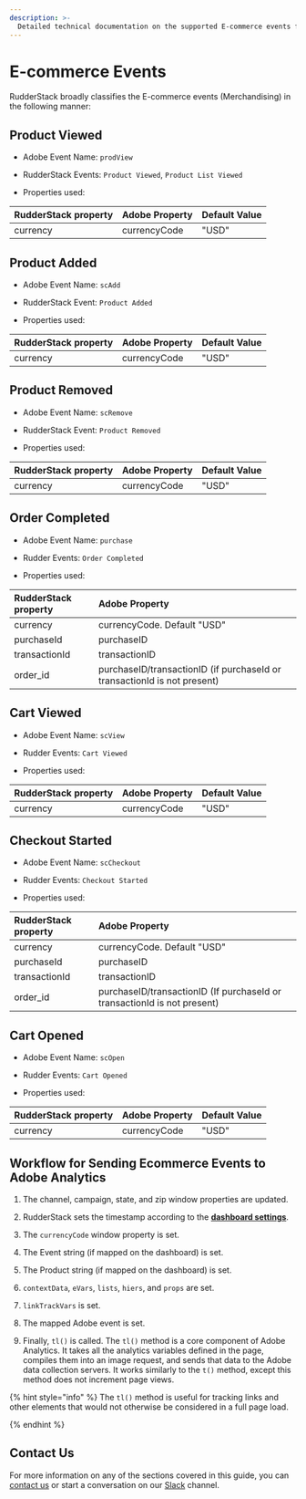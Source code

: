 ```yaml
---
description: >-
  Detailed technical documentation on the supported E-commerce events for the Adobe Analytics destination.
---
```


# E-commerce Events

RudderStack broadly classifies the E-commerce events (Merchandising) in the following manner:

## Product Viewed

- Adobe Event Name: `prodView`

- RudderStack Events: `Product Viewed`, `Product List Viewed`

- Properties used:

| RudderStack property | Adobe Property | Default Value |
| :------------------- | :------------- | :------------ |
| currency             | currencyCode   | "USD"         |

## Product Added

- Adobe Event Name: `scAdd`

- RudderStack Event: `Product Added`

- Properties used:

| RudderStack property | Adobe Property | Default Value |
| :------------------- | :------------- | :------------ |
| currency             | currencyCode   | "USD"         |

## Product Removed

- Adobe Event Name: `scRemove`

- RudderStack Event: `Product Removed`

- Properties used:

| RudderStack property | Adobe Property | Default Value |
| :------------------- | :------------- | :------------ |
| currency             | currencyCode   | "USD"         |

## Order Completed

- Adobe Event Name: `purchase`

- Rudder Events: `Order Completed`

- Properties used:

| RudderStack property | Adobe Property                                                           |
| :------------------- | :----------------------------------------------------------------------- |
| currency             | currencyCode. Default "USD"                                              |
| purchaseId           | purchaseID                                                               |
| transactionId        | transactionID                                                            |
| order_id             | purchaseID/transactionID (if purchaseId or transactionId is not present) |

## Cart Viewed

- Adobe Event Name: `scView`

- Rudder Events: `Cart Viewed`

- Properties used:

| RudderStack property | Adobe Property | Default Value |
| :------------------- | :------------- | :------------ |
| currency             | currencyCode   | "USD"         |

## Checkout Started

- Adobe Event Name: `scCheckout`

- Rudder Events: `Checkout Started`

- Properties used:

| RudderStack property | Adobe Property                                                           |
| :------------------- | :----------------------------------------------------------------------- |
| currency             | currencyCode. Default "USD"                                              |
| purchaseId           | purchaseID                                                               |
| transactionId        | transactionID                                                            |
| order_id             | purchaseID/transactionID (If purchaseId or transactionId is not present) |

## Cart Opened

- Adobe Event Name: `scOpen`

- Rudder Events: `Cart Opened`

- Properties used:

| RudderStack property | Adobe Property | Default Value |
| :------------------- | :------------- | :------------ |
| currency             | currencyCode   | "USD"         |

## Workflow for Sending Ecommerce Events to Adobe Analytics

1. The channel, campaign, state, and zip window properties are updated.

2. RudderStack sets the timestamp according to the [**dashboard settings**](https://docs.rudderstack.com/destinations/analytics/adobe-analytics/adobe-analytics-rudder-dashboard-settings).

3. The `currencyCode` window property is set.

4. The Event string (if mapped on the dashboard) is set.

5. The Product string (if mapped on the dashboard) is set.

6. `contextData`, `eVars`, `lists`, `hiers`, and `props` are set.

7. `linkTrackVars` is set.

8. The mapped Adobe event is set.

9. Finally, `tl()` is called. The `tl()` method is a core component of Adobe Analytics. It takes all the analytics variables defined in the page, compiles them into an image request, and sends that data to the Adobe data collection servers. It works similarly to the `t()` method, except this method does not increment page views.

{% hint style="info" %}
The `tl()` method is useful for tracking links and other elements that would not otherwise be considered in a full page load.

{% endhint %}

## Contact Us

For more information on any of the sections covered in this guide, you can [contact us](mailto:%20docs@rudderstack.com) or start a conversation on our [Slack](https://resources.rudderstack.com/join-rudderstack-slack) channel.
